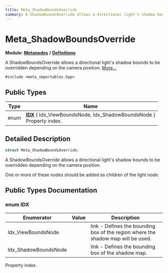 ```yaml
---
title: Meta_ShadowBoundsOverride
summary: A ShadowBoundsOverride allows a directional light's shadow bounds to be overridden depending on the camera position. 
---
```


# Meta_ShadowBoundsOverride

**Module:** **[Metanodes](../../modules/metanodes/index.mdx)** **/** **[Definitions](../../modules/metanodes/definitions.mdx)**

A ShadowBoundsOverride allows a directional light's shadow bounds to be overridden depending on the camera position.  [More...](#detailed-description)

`#include <meta_importables.hpp>`

## Public Types

| Type           | Name           |
| -------------- | -------------- |
| enum| **[IDX](#enum-idx)** \{ Idx_ViewBoundsNode, Idx_ShadowBoundsNode \}<br />Property index.  |

## Detailed Description

```cpp
struct Meta_ShadowBoundsOverride;
```

A ShadowBoundsOverride allows a directional light's shadow bounds to be overridden depending on the camera position. 

One or more of these nodes should be added as children of the light node. 

## Public Types Documentation

### enum IDX

| Enumerator | Value | Description |
| ---------- | ----- | ----------- |
| Idx_ViewBoundsNode | | link - Defines the bounding box of the region where the shadow map will be used.   |
| Idx_ShadowBoundsNode | | link - Defines the bounding box of the shadow map.   |

Property index. 
